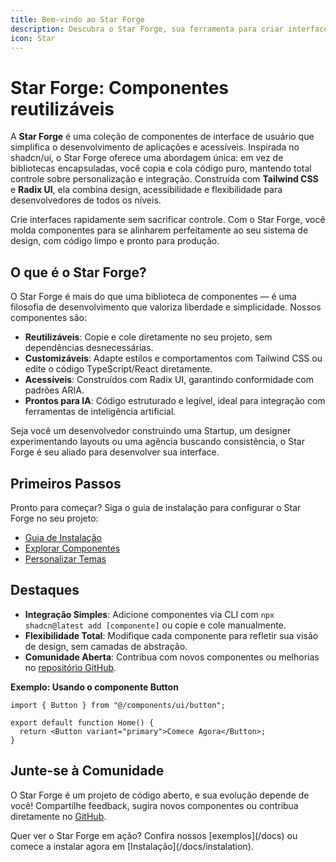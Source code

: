 ```yaml
---
title: Bem-vindo ao Star Forge
description: Descubra o Star Forge, sua ferramenta para criar interfaces com componentes reutilizáveis e customizáveis.
icon: Star
---
```



# Star Forge: Componentes reutilizáveis

A **Star Forge** é uma coleção de componentes de interface de usuário que simplifica o desenvolvimento de aplicações e acessíveis. Inspirada no shadcn/ui, o Star Forge oferece uma abordagem única: em vez de bibliotecas encapsuladas, você copia e cola código puro, mantendo total controle sobre personalização e integração. Construída com **Tailwind CSS** e **Radix UI**, ela combina design, acessibilidade e flexibilidade para desenvolvedores de todos os níveis.

<Callout title="Por que Star Forge?">
Crie interfaces rapidamente sem sacrificar controle. Com o Star Forge, você molda componentes para se alinharem perfeitamente ao seu sistema de design, com código limpo e pronto para produção.
</Callout>

## O que é o Star Forge?

O Star Forge é mais do que uma biblioteca de componentes — é uma filosofia de desenvolvimento que valoriza liberdade e simplicidade. Nossos componentes são:

- **Reutilizáveis**: Copie e cole diretamente no seu projeto, sem dependências desnecessárias.
- **Customizáveis**: Adapte estilos e comportamentos com Tailwind CSS ou edite o código TypeScript/React diretamente.
- **Acessíveis**: Construídos com Radix UI, garantindo conformidade com padrões ARIA.
- **Prontos para IA**: Código estruturado e legível, ideal para integração com ferramentas de inteligência artificial.

Seja você um desenvolvedor construindo uma Startup, um designer experimentando layouts ou uma agência buscando consistência, o Star Forge é seu aliado para desenvolver sua interface.

## Primeiros Passos

Pronto para começar? Siga o guia de instalação para configurar o Star Forge no seu projeto:

- [Guia de Instalação](/docs/get-started)
- [Explorar Componentes](/docs/components)
- [Personalizar Temas](/docs/customization)

## Destaques

- **Integração Simples**: Adicione componentes via CLI com `npx shadcn@latest add [componente]` ou copie e cole manualmente.
- **Flexibilidade Total**: Modifique cada componente para refletir sua visão de design, sem camadas de abstração.
- **Comunidade Aberta**: Contribua com novos componentes ou melhorias no [repositório GitHub](https://github.com/EuMotta/starforge-docs).

**Exemplo: Usando o componente Button**

```tsx
import { Button } from "@/components/ui/button";

export default function Home() {
  return <Button variant="primary">Comece Agora</Button>;
}
```

## Junte-se à Comunidade

O Star Forge é um projeto de código aberto, e sua evolução depende de você! Compartilhe feedback, sugira novos componentes ou contribua diretamente no [GitHub](https://github.com/EuMotta/starforge-docs).

<Callout type="info">
Quer ver o Star Forge em ação? Confira nossos [exemplos](/docs) ou comece a instalar agora em [Instalação](/docs/instalation).
</Callout>